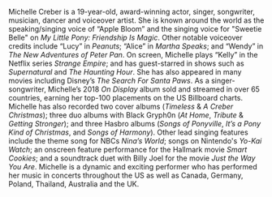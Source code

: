 Michelle Creber is a 19-year-old, award-winning actor, singer, songwriter, musician, dancer and voiceover artist. She is known around the world as the speaking/singing voice of “Apple Bloom” and the singing voice for "Sweetie Belle" on _My Little Pony: Friendship Is Magic_. Other notable voiceover credits include “Lucy” in _Peanuts_; “Alice” in _Martha Speaks_; and “Wendy” in _The New Adventures of Peter Pan_. On screen, Michelle plays “Kelly” in the Netflix series _Strange Empire_; and has guest-starred in shows such as _Supernatural_ and _The Haunting Hour_. She has also appeared in many movies including Disney’s _The Search For Santa Paws_. As a singer-songwriter, Michelle’s 2018 _On Display_ album sold and streamed in over 65 countries, earning her top-100 placements on the US Billboard charts. Michelle has also recorded two cover albums (_Timeless_ & _A Creber Christmas_); three duo albums with Black Gryph0n (_At Home_, _Tribute_ & _Getting Stronger_); and three Hasbro albums (_Songs of Ponyville_, _It’s a Pony Kind of Christmas_, and _Songs of Harmony_). Other lead singing features include the theme song for NBCs _Nina’s World_; songs on Nintendo's _Yo-Kai Watch_; an onscreen feature performance for the Hallmark movie _Smart Cookies_; and a soundtrack duet with Billy Joel for the movie _Just the Way You Are_. Michelle is a dynamic and exciting performer who has performed her music in concerts throughout the US as well as Canada, Germany, Poland, Thailand, Australia and the UK.
